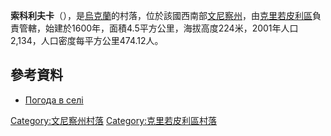 {{coord|48|26|31|N|28|59|32|E|scale:30000|display=title}}

'''索科利夫卡'''（{{lang-uk|Соколівка}}），是[[烏克蘭|烏克蘭]]的村落，位於該國西南部[[文尼察州|文尼察州]]，由[[克里若皮利區|克里若皮利區]]負責管轄，始建於1600年，面積4.5平方公里，海拔高度224米，2001年人口2,134，人口密度每平方公里474.12人。

==參考資料==
* [http://weather.in.ua/ua/vinnickaja/24404 Погода в селі ] {{Wayback|url=http://weather.in.ua/ua/vinnickaja/24404 |date=20181013014309 }}

[[Category:文尼察州村落|Category:文尼察州村落]]
[[Category:克里若皮利區村落|Category:克里若皮利區村落]]


{{Vinnytsia-geo-stub}}